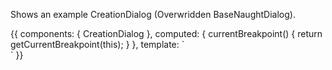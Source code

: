 
<Meta title="Components / Dialog " component={CreationDialog} />

<ArgsTable of={CreationDialog} />

Shows an example CreationDialog (Overwridden BaseNaughtDialog).

<Canvas>
  <Story name="Creation Dialog">
    {{
        components: { CreationDialog },
        computed: {
    		  currentBreakpoint() {
			      return getCurrentBreakpoint(this);
		      }
	      },
        template: `
          <div :class="currentBreakpoint">
            <creation-dialog />
          </div>
          `
    }}
  </Story>
</Canvas>